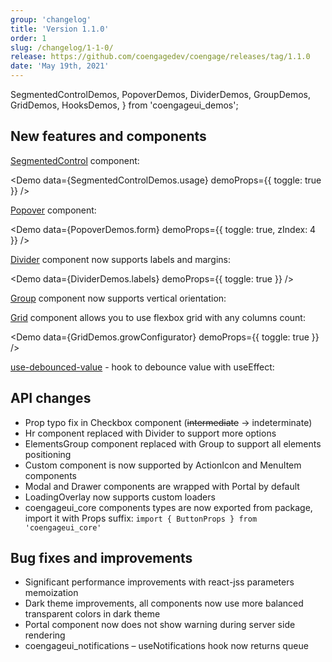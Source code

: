 ```yaml
---
group: 'changelog'
title: 'Version 1.1.0'
order: 1
slug: /changelog/1-1-0/
release: https://github.com/coengagedev/coengage/releases/tag/1.1.0
date: 'May 19th, 2021'
---
```


  SegmentedControlDemos,
  PopoverDemos,
  DividerDemos,
  GroupDemos,
  GridDemos,
  HooksDemos,
} from 'coengageui_demos';

## New features and components

[SegmentedControl](https://coengage.dev/core/segmented-control/) component:

<Demo data={SegmentedControlDemos.usage} demoProps={{ toggle: true }} />

[Popover](https://coengage.dev/core/popover/) component:

<Demo data={PopoverDemos.form} demoProps={{ toggle: true, zIndex: 4 }} />

[Divider](https://coengage.dev/core/divider/) component now supports labels and margins:

<Demo data={DividerDemos.labels} demoProps={{ toggle: true }} />

[Group](https://coengage.dev/core/group/) component now supports vertical orientation:

<Demo data={GroupDemos.configurator} />

[Grid](https://coengage.dev/core/grid/) component allows you to use flexbox grid with any columns count:

<Demo data={GridDemos.growConfigurator} demoProps={{ toggle: true }} />

[use-debounced-value](https://coengage.dev/hooks/use-debounced-value/) - hook to debounce value with useEffect:

<Demo data={HooksDemos.useDebouncedValueUsage} />

## API changes

- Prop typo fix in Checkbox component (~~intermediate~~ -> indeterminate)
- Hr component replaced with Divider to support more options
- ElementsGroup component replaced with Group to support all elements positioning
- Custom component is now supported by ActionIcon and MenuItem components
- Modal and Drawer components are wrapped with Portal by default
- LoadingOverlay now supports custom loaders
- coengageui_core components types are now exported from package, import it with Props suffix: `import { ButtonProps } from 'coengageui_core'`

## Bug fixes and improvements

- Significant performance improvements with react-jss parameters memoization
- Dark theme improvements, all components now use more balanced transparent colors in dark theme
- Portal component now does not show warning during server side rendering
- coengageui_notifications – useNotifications hook now returns queue
